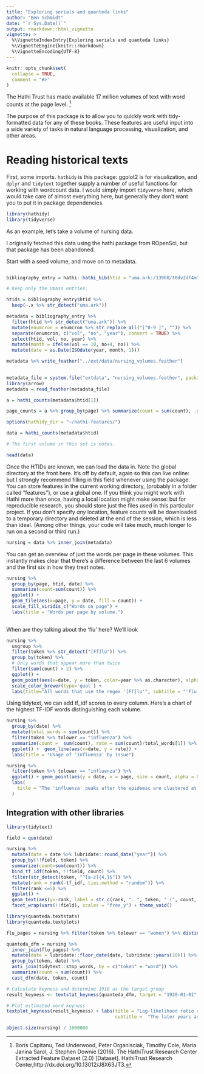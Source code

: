 ```yaml
---
title: "Exploring serials and quanteda links"
author: "Ben Schmidt"
date: "`r Sys.Date()`"
output: rmarkdown::html_vignette
vignette: >
  %\VignetteIndexEntry{Exploring serials and quanteda links}
  %\VignetteEngine{knitr::rmarkdown}
  %\VignetteEncoding{UTF-8}
---
```


```r
knitr::opts_chunk$set(
  collapse = TRUE,
  comment = "#>"
)
```

The Hathi Trust has made available 17 million volumes of text with word counts at the page level. ^[Boris Capitanu, Ted Underwood, Peter Organisciak, Timothy Cole, Maria Janina Sarol, J. Stephen Downie (2016). The HathiTrust Research Center Extracted Feature Dataset (2.0) [Dataset]. HathiTrust Research Center,http://dx.doi.org/10.13012/J8X63JT3.]

The purpose of this package is to allow you to quickly work with tidy-formatted data for any of these books.
These features are useful input into a wide variety of tasks in natural language processing, visualization, and other areas.

# Reading historical texts

First, some imports. `hathidy` is this package: ggplot2 is for visualization, and `dplyr` and `tidytext` together supply a number of useful functions for working with wordcount data. I would simply import `tidyverse` here, which would take care of almost everything here, but generally they don't want you to put it in package dependencies.

```r
library(hathidy)
library(tidyverse)
```

As an example, let's take a volume of nursing data.

I originally fetched this data using the hathi package from ROpenSci, but that package has been abandoned.

Start with a seed volume, and move on to metadata.

```r

bibliography_entry = hathi::hathi_bib(htid = "uma.ark:/13960/t0dv2df4m")$items

# Keep only the Umass entries.

htids = bibliography_entry$htid %>%
  keep(~.x %>% str_detect("uma.ark"))

metadata = bibliography_entry %>% 
  filter(htid %>% str_detect("uma.ark")) %>%
  mutate(enumcron = enumcron %>% str_replace_all("[^0-9 ]", "")) %>%
  separate(enumcron, c("vol", "no", "year"), convert = TRUE) %>% 
  select(htid, vol, no, year) %>%
  mutate(month = ifelse(vol == 10, no+4, no)) %>%
  mutate(date = as.Date(ISOdate(year, month, 1)))

metadata %>% write_feather("../ext/data/nursing_volumes.feather")
  
```
```r
metadata_file = system.file("extdata", "nursing_volumes.feather", package = "hathidy")
library(arrow)
metadata = read_feather(metadata_file)
```

```r

a = hathi_counts(metadata$htid[1])

page_counts = a %>% group_by(page) %>% summarize(count = sum(count), .groups="drop") %>% pull(count)

```

```r

options(hathidy_dir = "~/hathi-features/")

data = hathi_counts(metadata$htid)

# The first volume in this set is notes.

head(data)
```

Once the HTIDs are known, we can load the data in. Note the global directory at the front here. It's off by default, again so this can live online: but I strongly recommend filling in this field whenever using the package. You can store features in the current working directory, (probably in a folder called "features"), or use a global one. If you think you might work with Hathi more than once, having a local location might make sense: but for reproducible research, you should store just the files used in this particular project. If you don't specify *any* location, feature counts will be downloaded to a temporary directory and deleted at the end of the session, which is less than ideal. (Among other things, your code will take much, much longer to run on a second or third run.)

```r
nursing = data %>% inner_join(metadata)
```

You can get an overview of just the words per page in these volumes. This instantly makes clear that there's a difference between the last 6 volumes and the first six in how they treat notes.

```r
nursing %>%
  group_by(page, htid, date) %>% 
  summarize(count=sum(count)) %>%
  ggplot() + 
  geom_tile(aes(x=page, y = date, fill = count)) +
  scale_fill_viridis_c("Words on page") + 
  labs(title = "Words per page by volume.")
  
```

When are they talking about the 'flu' here?  We'll look 

```r

nursing %>% 
  ungroup %>%
  filter(token %>% str_detect("[Ff]lu")) %>%
  group_by(token) %>%
  # Only words that appear more than twice
  filter(sum(count) > 2) %>%
  ggplot() +
  geom_point(aes(x=date, y = token, color=year %>% as.character), alpha = 0.33, position="jitter") +
  scale_color_brewer(type='qual') + 
  labs(title="All words that use the regex '[Ff]lu'", subtitle = "'Flu' is not used in this journal, and 'influenza' is concentrated in 1918-1919")

```

Using tidytext, we can add tf_idf scores to every column. Here's a chart of the highest TF-IDF words distinguishing each volume.

```r

nursing %>% 
  group_by(date) %>%
  mutate(total_words = sum(count)) %>%
  filter(token %>% tolower == "influenza") %>%
  summarize(count =  sum(count), rate = sum(count)/total_words[1]) %>%
  ggplot() +  geom_line(aes(x=date, y = rate)) + 
  labs(title = "Usage of 'Influenza' by issue")

```
```r

nursing %>% 
  filter(token %>% tolower == "influenza") %>%
  ggplot() + geom_point(aes(y = date, x = page, size = count, alpha = 0.5)) + theme_bw() +
  labs(
    title = "The 'influenza' peaks after the epidemic are clustered at individual pages."  
  )

```

## Integration with other libraries

```r

library(tidytext)

field = quo(date)

nursing %>% 
  mutate(date = date %>% lubridate::round_date("year")) %>%
  group_by(!!field, token) %>% 
  summarize(count=sum(count)) %>%
  bind_tf_idf(token, !!field, count) %>% 
  filter(str_detect(token, "^[a-z]{4,}$")) %>% 
  mutate(rank = rank(-tf_idf, ties.method = "random")) %>%
  filter(rank <=5) %>%
  ggplot() + 
  geom_text(aes(y=-rank, label = str_c(rank, ". ", token, " (", count, ")" )), x = 0, adj = 0) + 
  facet_wrap(vars(!!field), scales = "free_y") + theme_void() 

```

```r

library(quanteda.textstats)
library(quanteda.textplots)

flu_pages = nursing %>% filter(token %>% tolower == "women") %>% distinct(date, page)

quanteda_dfm = nursing %>%
  inner_join(flu_pages) %>%
  mutate(date = lubridate::floor_date(date, lubridate::years(10))) %>%
  group_by(token, date) %>%
  anti_join(tidytext::stop_words, by = c("token" = "word")) %>%
  summarize(count = sum(count)) %>%
  cast_dfm(date, token, count)

# Calculate keyness and determine 1910 as the target group
result_keyness <- textstat_keyness(quanteda_dfm, target = "1920-01-01", measure = "lr" )

# Plot estimated word keyness
textplot_keyness(result_keyness) + labs(title = "Log-likelihood ratio comparing pre-1920 to post-1920 uses of the word 'influenza'",
                                        subtitle =  "The later years are post-clinical studies of the epidemic ")

object.size(nursing) / 1000000
```
